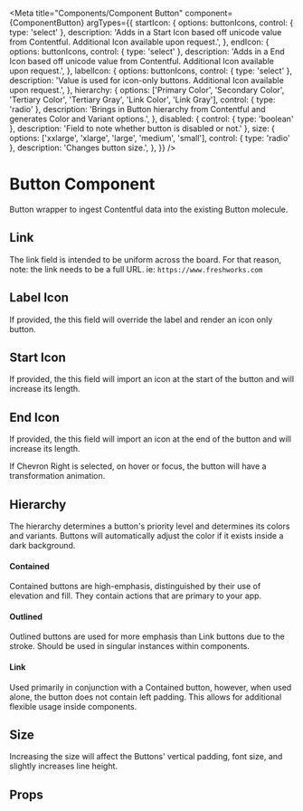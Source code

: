 


<Meta
  title="Components/Component Button"
  component={ComponentButton}
  argTypes={{
    startIcon: {
      options: buttonIcons,
      control: { type: 'select' },
      description:
        'Adds in a Start Icon based off unicode value from Contentful. Additional Icon available upon request.',
    },
    endIcon: {
      options: buttonIcons,
      control: { type: 'select' },
      description:
        'Adds in a End Icon based off unicode value from Contentful. Additional Icon available upon request.',
    },
    labelIcon: {
      options: buttonIcons,
      control: { type: 'select' },
      description: 'Value is used for icon-only buttons. Additional Icon available upon request.',
    },
    hierarchy: {
      options: ['Primary Color', 'Secondary Color', 'Tertiary Color', 'Tertiary Gray', 'Link Color', 'Link Gray'],
      control: { type: 'radio' },
      description: 'Brings in Button hierarchy from Contentful and generates Color and Variant options.',
    },
    disabled: { control: { type: 'boolean' }, description: 'Field to note whether button is disabled or not.' },
    size: {
      options: ['xxlarge', 'xlarge', 'large', 'medium', 'small'],
      control: { type: 'radio' },
      description: 'Changes button size.',
    },
  }}
/>

# Button Component

Button wrapper to ingest Contentful data into the existing Button molecule.

## Link

The link field is intended to be uniform across the board. For that reason, note: the link needs to be a full URL. ie:
`https://www.freshworks.com`

## Label Icon

If provided, the this field will override the label and render an icon only button.

## Start Icon

If provided, the this field will import an icon at the start of the button and will increase its length.

## End Icon

If provided, the this field will import an icon at the end of the button and will increase its length.

If Chevron Right is selected, on hover or focus, the button will have a transformation animation.

## Hierarchy

The hierarchy determines a button's priority level and determines its colors and variants. Buttons will automatically
adjust the color if it exists inside a dark background.

#### Contained

Contained buttons are high-emphasis, distinguished by their use of elevation and fill. They contain actions that are
primary to your app.

#### Outlined

Outlined buttons are used for more emphasis than Link buttons due to the stroke. Should be used in singular instances
within components.

#### Link

Used primarily in conjunction with a Contained button, however, when used alone, the button does not contain left
padding. This allows for additional flexible usage inside components.

## Size

Increasing the size will affect the Buttons' vertical padding, font size, and slightly increases line height.

## Props

<Canvas>
  <Story name="Component Button" story={stories.componentButton} />
</Canvas>

<ArgsTable story="Component Button" />
